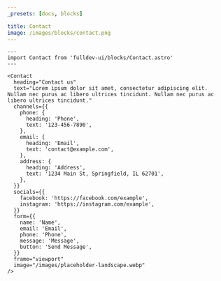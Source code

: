 ```yaml
---
_presets: [docs, blocks]

title: Contact
image: /images/blocks/contact.png
---
```


```astro live
---
import Contact from 'fulldev-ui/blocks/Contact.astro'
---

<Contact
  heading="Contact us"
  text="Lorem ipsum dolor sit amet, consectetur adipiscing elit. Nullam nec purus ac libero ultrices tincidunt. Nullam nec purus ac libero ultrices tincidunt."
  channels={{
    phone: {
      heading: 'Phone',
      text: '123-456-7890',
    },
    email: {
      heading: 'Email',
      text: 'contact@example.com',
    },
    address: {
      heading: 'Address',
      text: '1234 Main St, Springfield, IL 62701',
    },
  }}
  socials={{
    facebook: 'https://facebook.com/example',
    instagram: 'https://instagram.com/example',
  }}
  form={{
    name: 'Name',
    email: 'Email',
    phone: 'Phone',
    message: 'Message',
    button: 'Send Message',
  }}
  frame="viewport"
  image="/images/placeholder-landscape.webp"
/>
```
